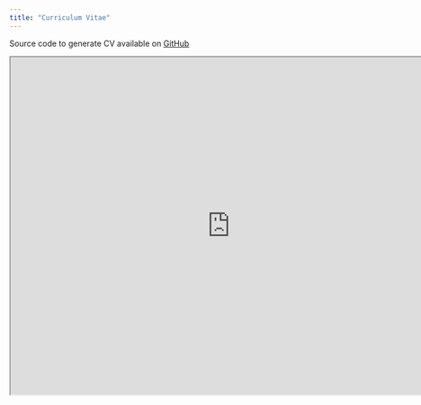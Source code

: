 ```yaml
---
title: "Curriculum Vitae"
---
```


Source code to generate CV available on [GitHub](https://github.com/ddelcastillof/cv){target="_blank"}

<iframe width="780" height="600" src="https://nbviewer.org/github/ddelcastillof/cv/blob/main/cv-ddcf.pdf" title="Information">
</iframe>